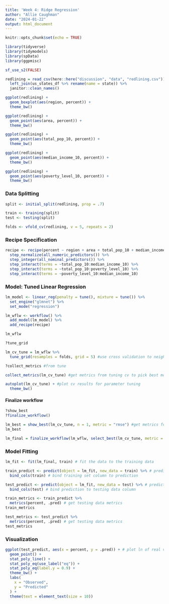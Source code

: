 ```yaml
---
title: 'Week 4: Ridge Regression'
author: "Allie Caughman"
date: "2024-01-22"
output: html_document
---
```


```r
knitr::opts_chunk$set(echo = TRUE)

library(tidyverse)
library(tidymodels)
library(spData)
library(ggpmisc)

sf_use_s2(FALSE)
```

```r
redlining = read_csv(here::here("discussion", "data", "redlining.csv")) %>% 
  left_join(us_states_df %>% rename(name = state)) %>% 
  janitor::clean_names()
```

```r
ggplot(redlining) +
  geom_boxplot(aes(region, percent)) +
  theme_bw()
```

```r
ggplot(redlining) +
  geom_point(aes(area, percent)) +
  theme_bw()
```

```r
ggplot(redlining) +
  geom_point(aes(total_pop_10, percent)) +
  theme_bw()
```

```r
ggplot(redlining) +
  geom_point(aes(median_income_10, percent)) +
  theme_bw()
```

```r
ggplot(redlining) +
  geom_point(aes(poverty_level_10, percent)) +
  theme_bw()
```

### Data Splitting

```r
split <- initial_split(redlining, prop = .7)

train <- training(split)
test <- testing(split)

folds <- vfold_cv(redlining, v = 5, repeats = 2)
```

### Recipe Specification

```r
recipe <- recipe(percent ~ region + area + total_pop_10 + median_income_10 + poverty_level_10, data = train) %>%
  step_normalize(all_numeric_predictors()) %>% 
  step_integer(all_nominal_predictors()) %>% 
  step_interact(terms = ~total_pop_10:median_income_10) %>% 
  step_interact(terms = ~total_pop_10:poverty_level_10) %>% 
  step_interact(terms = ~poverty_level_10:median_income_10) 
```

### Model: Tuned Linear Regression

```r
lm_model <- linear_reg(penalty = tune(), mixture = tune()) %>%
  set_engine("glmnet") %>% 
  set_mode("regression")
```

```r
lm_wflw <- workflow() %>%
  add_model(lm_model) %>%
  add_recipe(recipe)

lm_wflw
```

```r
?tune_grid
```

```r
lm_cv_tune = lm_wflw %>%
  tune_grid(resamples = folds, grid = 5) #use cross validation to neighbors
```

```r
?collect_metrics #from tune
```

```r
collect_metrics(lm_cv_tune) #get metrics from tuning cv to pick best model
```

```r
autoplot(lm_cv_tune) + #plot cv results for parameter tuning
  theme_bw()
```

#### Finalize workflow

```r
?show_best
?finalize_workflow()
```

```r
lm_best = show_best(lm_cv_tune, n = 1, metric = "rmse") #get metrics for best random forest model
lm_best

lm_final = finalize_workflow(lm_wflw, select_best(lm_cv_tune, metric = "rmse")) #finalize random forest model with best parameters
```

### Model Fitting

```r
lm_fit <- fit(lm_final, train) # fit the data to the training data
```

```r
train_predict <- predict(object = lm_fit, new_data = train) %>% # predict the training set
  bind_cols(train) # bind training set column to prediction

test_predict <- predict(object = lm_fit, new_data = test) %>% # predict the training set
  bind_cols(test) # bind prediction to testing data column
```

```r
train_metrics <- train_predict %>%
  metrics(percent, .pred) # get testing data metrics
train_metrics

test_metrics <- test_predict %>%
  metrics(percent, .pred) # get testing data metrics
test_metrics
```

### Visualization

```r
ggplot(test_predict, aes(x = percent, y = .pred)) + # plot ln of real versus ln of predicted
  geom_point() +
  stat_poly_line() +
  stat_poly_eq(use_label("eq")) +
  stat_poly_eq(label.y = 0.9) +
  theme_bw() +
  labs(
    x = "Observed",
    y = "Predicted"
  ) +
  theme(text = element_text(size = 10))
```

